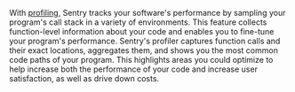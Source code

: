 
With [profiling](/product/profiling/), Sentry tracks your software's performance by sampling your program's call stack in a variety of environments. This feature collects function-level information about your code and enables you to fine-tune your program's performance. Sentry's profiler captures function calls and their exact locations, aggregates them, and shows you the most common code paths of your program. This highlights areas you could optimize to help increase both the performance of your code and increase user satisfaction, as well as drive down costs.
